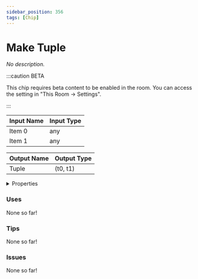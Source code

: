 ```yaml
---
sidebar_position: 356
tags: [Chip]
---
```


# Make Tuple

*No description.*

:::caution BETA

This chip requires beta content to be enabled in the room. You can access the setting in "This Room -> Settings".

:::


<EsbSvg />

| Input Name | Input Type |
|-----------|-----------|
| Item 0 | any |
| Item 1 | any |

| Output Name | Output Type |
|-----------|-----------|
| Tuple | (t0, t1) |


<details>
  <summary>Properties</summary>
  <div>
    <div>
    <table>
      <thead>
        <tr>
          <th>Is beta required?</th>
          <th>✅</th>
        </tr>
        <tr>
          <th>Is this chip a trolling risk?</th>
          <th>❌</th>
        </tr>
        <tr>
          <th>Chip UUID</th>
          <th>bee72c1d-266b-4ea4-b185-7500618030c6</th>
        </tr>
      </thead>
    </table>
    </div>
  </div>
</details>

### Uses

None so far!

### Tips

None so far!

### Issues

None so far!